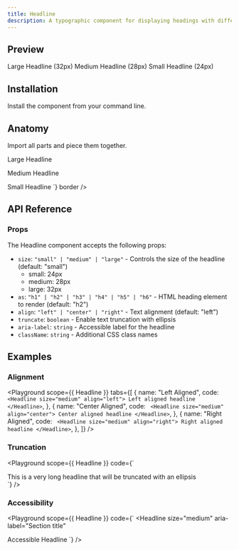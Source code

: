 ```yaml
---
title: Headline
description: A typographic component for displaying headings with different sizes and alignments.
---
```


## Preview

<Preview>
  <Flex direction="column" gap="medium">
    <Headline size="large" as="h1">Large Headline (32px)</Headline>
    <Headline size="medium">Medium Headline (28px)</Headline>
    <Headline size="small" as="h3">Small Headline (24px)</Headline>
  </Flex>
</Preview>

## Installation

Install the component from your command line.

<LiveProvider>
  <LiveEditor code={`npm install @raystack/apsara`} border />
</LiveProvider>

## Anatomy

Import all parts and piece them together.

<LiveProvider>
    <LiveEditor code={`import { Headline } from '@raystack/apsara/v1'

<Headline size="large" as="h1">
  Large Headline
</Headline>

<Headline size="medium">Medium Headline</Headline>

<Headline size="small" as="h3">
  Small Headline
</Headline>`} border />
</LiveProvider>

## API Reference

### Props

The Headline component accepts the following props:

- `size`: `"small" | "medium" | "large"` - Controls the size of the headline (default: "small")
  - small: 24px
  - medium: 28px
  - large: 32px
- `as`: `"h1" | "h2" | "h3" | "h4" | "h5" | "h6"` - HTML heading element to render (default: "h2")
- `align`: `"left" | "center" | "right"` - Text alignment (default: "left")
- `truncate`: `boolean` - Enable text truncation with ellipsis
- `aria-label`: `string` - Accessible label for the headline
- `className`: `string` - Additional CSS class names

## Examples

### Alignment

<Playground
  scope={{ Headline }}
  tabs={[
    {
      name: "Left Aligned",
      code: `
<Headline size="medium" align="left">
  Left aligned headline
</Headline>`,
    },
    {
      name: "Center Aligned",
      code: `
<Headline size="medium" align="center">
  Center aligned headline
</Headline>`,
    },
    {
      name: "Right Aligned",
      code: `
<Headline size="medium" align="right">
  Right aligned headline
</Headline>`,
    },
  ]}
/>

### Truncation

<Playground
  scope={{ Headline }}
  code={`
<div style={{ width: "200px" }}>
  <Headline size="medium" truncate>
    This is a very long headline that will be truncated with an ellipsis
  </Headline>
</div>
  `}
/>

### Accessibility

<Playground
  scope={{ Headline }}
  code={`
<Headline 
  size="medium" 
  aria-label="Section title"
>
  Accessible Headline
</Headline>
  `}
/>
